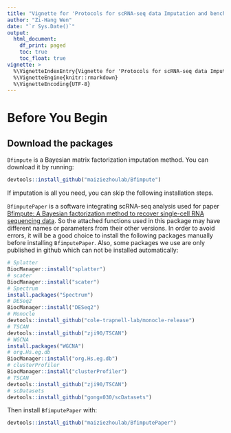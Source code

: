 ```yaml
---
title: "Vignette for 'Protocols for scRNA-seq data Imputation and benchmark with Bfimpute and BfimputePaper'"
author: "Zi-Hang Wen"
date: "`r Sys.Date()`"
output:
  html_document:
    df_print: paged
    toc: true
    toc_float: true
vignette: >
  %\VignetteIndexEntry{Vignette for 'Protocols for scRNA-seq data Imputation and benchmark with Bfimpute and BfimputePaper'}
  %\VignetteEngine{knitr::rmarkdown}
  %\VignetteEncoding{UTF-8}
---
```



# Before You Begin
## Download the packages
`Bfimpute` is a Bayesian matrix factorization imputation method. You can
download it by running:
```R
devtools::install_github("maiziezhoulab/Bfimpute")
```
If imputation is all you need, you can skip the following installation steps.

`BfimputePaper` is a software integrating scRNA-seq analysis used for paper
[Bfimpute: A Bayesian factorization method to recover single-cell RNA sequencing data](https://doi.org/10.1101/2021.02.10.430649). So the attached functions used
in this package may have different names or parameters from their other
versions. In order to avoid errors, it will be a good choice to install the
following packages manually before installing `BfimputePaper`. Also, some
packages we use are only published in github which can not be installed
automatically:

```R
# Splatter
BiocManager::install("splatter")
# scater
BiocManager::install("scater")
# Spectrum
install.packages("Spectrum")
# DESeq2
BiocManager::install("DESeq2")
# Monocle
devtools::install_github("cole-trapnell-lab/monocle-release")
# TSCAN
devtools::install_github("zji90/TSCAN")
# WGCNA
install.packages("WGCNA")
# org.Hs.eg.db
BiocManager::install("org.Hs.eg.db")
# clusterProfiler
BiocManager::install("clusterProfiler")
# TSCAN
devtools::install_github("zji90/TSCAN")
# scDatasets
devtools::install_github("gongx030/scDatasets")
```

Then install `BfimputePaper` with:
```R
devtools::install_github("maiziezhoulab/BfimputePaper")
```
